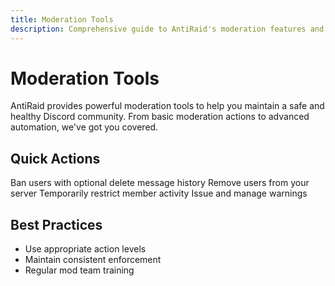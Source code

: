 ```yaml
---
title: Moderation Tools
description: Comprehensive guide to AntiRaid's moderation features and commands
---
```


# Moderation Tools

AntiRaid provides powerful moderation tools to help you maintain a safe and healthy Discord community. From basic moderation actions to advanced automation, we've got you covered.

## Quick Actions

<Cards>
  <Card
    title="Ban Member"
    href="/docs/user/commands/moderation/ban"
    icon="🔨"
  >
    Ban users with optional delete message history
  </Card>
  <Card
    title="Kick Member"
    href="/docs/user/commands/moderation/kick"
    icon="👢"
  >
    Remove users from your server
  </Card>
  <Card
    title="Timeout"
    href="/docs/user/commands/moderation/timeout"
    icon="⏰"
  >
    Temporarily restrict member activity
  </Card>
  <Card
    title="Warn"
    href="/docs/user/commands/moderation/warn"
    icon="⚠️"
  >
    Issue and manage warnings
  </Card>
</Cards>

## Best Practices

- Use appropriate action levels
- Maintain consistent enforcement
- Regular mod team training